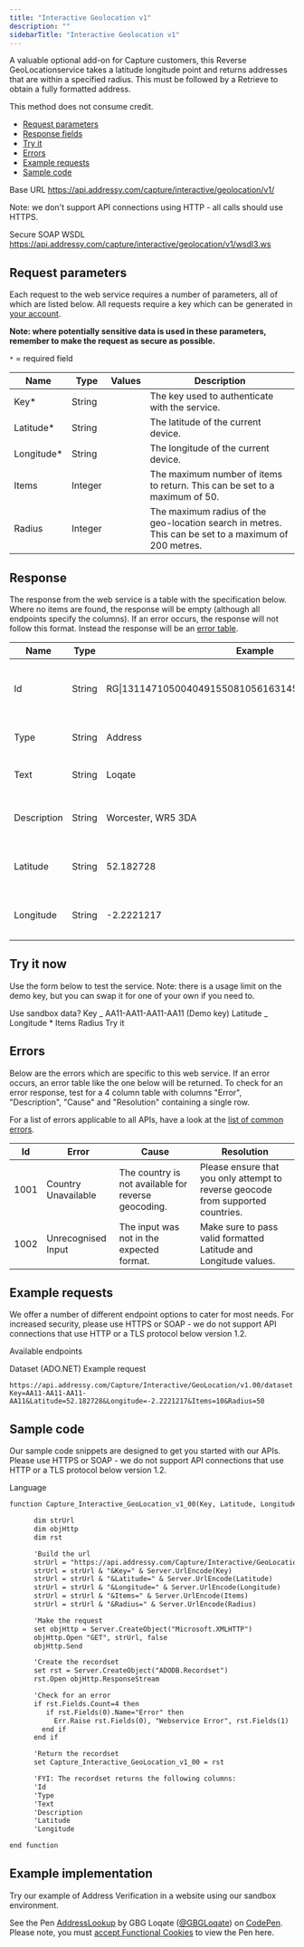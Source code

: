 ```yaml
---
title: "Interactive Geolocation v1"
description: ""
sidebarTitle: "Interactive Geolocation v1"
---
```


A valuable optional add-on for Capture customers, this Reverse GeoLocationservice takes a latitude longitude point and returns addresses that are within a specified radius. This must be followed by a Retrieve to obtain a fully formatted address.

This method does not consume credit.

- [Request parameters](#request-parameters)
- [Response fields](#response)
- [Try it](#try-it-now)
- [Errors](#errors)
- [Example requests](#example-requests)
- [Sample code](#sample-code)

Base URL
https://api.addressy.com/capture/interactive/geolocation/v1/

Note: we don't support API connections using HTTP - all calls should use HTTPS.

Secure SOAP WSDL
https://api.addressy.com/capture/interactive/geolocation/v1/wsdl3.ws

## Request parameters

Each request to the web service requires a number of parameters, all of which are listed below. All requests require a key which can be generated in [your account](https://account.loqate.com/account/#/Setup/).

**Note: where potentially sensitive data is used in these parameters, remember to make the request as secure as possible.**

`*` = required field

| Name        | Type    | Values | Description                                                                                          |
| ----------- | ------- | ------ | ---------------------------------------------------------------------------------------------------- |
| Key\*       | String  |        | The key used to authenticate with the service.                                                       |
| Latitude\*  | String  |        | The latitude of the current device.                                                                  |
| Longitude\* | String  |        | The longitude of the current device.                                                                 |
| Items       | Integer |        | The maximum number of items to return. This can be set to a maximum of 50.                           |
| Radius      | Integer |        | The maximum radius of the geo-location search in metres. This can be set to a maximum of 200 metres. |

## Response

The response from the web service is a table with the specification below. Where no items are found, the response will be empty (although all endpoints specify the columns). If an error occurs, the response will not follow this format. Instead the response will be an [error table](#error-table).

| Name        | Type   | Example                                              | Description                                                  |
| ----------- | ------ | ---------------------------------------------------- | ------------------------------------------------------------ |
| Id          | String | RG\|131147105004049155081056163145037055217164007108 | This will be a retrieve id to pass to the Retrieve endpoint. |
| Type        | String | Address                                              | This will always be Address.                                 |
| Text        | String | Loqate                                               | The name of the result.                                      |
| Description | String | Worcester, WR5 3DA                                   | Descriptive information about the result.                    |
| Latitude    | String | 52.182728                                            | The latitude of the current device.                          |
| Longitude   | String | -2.2221217                                           | The longitude of the current device.                         |

## Try it now

Use the form below to test the service.
Note: there is a usage limit on the demo key, but you can swap it for one of your own if you need to.

Use sandbox data?
Key _
AA11-AA11-AA11-AA11 (Demo key)
Latitude _
Longitude \*
Items
Radius
Try it

## Errors

Below are the errors which are specific to this web service. If an error occurs, an error table like the one below will be returned. To check for an error response, test for a 4 column table with columns "Error", "Description", "Cause" and "Resolution" containing a single row.

For a list of errors applicable to all APIs, have a look at the [list of common errors](/apis/generic-errors/).

| Id   | Error               | Cause                                               | Resolution                                                                       |
| ---- | ------------------- | --------------------------------------------------- | -------------------------------------------------------------------------------- |
| 1001 | Country Unavailable | The country is not available for reverse geocoding. | Please ensure that you only attempt to reverse geocode from supported countries. |
| 1002 | Unrecognised Input  | The input was not in the expected format.           | Make sure to pass valid formatted Latitude and Longitude values.                 |

## Example requests

We offer a number of different endpoint options to cater for most needs. For increased security, please use HTTPS or SOAP - we do not support API connections that use HTTP or a TLS protocol below version 1.2.

Available endpoints

Dataset (ADO.NET)
Example request

```
https://api.addressy.com/Capture/Interactive/GeoLocation/v1.00/dataset.ws?Key=AA11-AA11-AA11-AA11&Latitude=52.182728&Longitude=-2.2221217&Items=10&Radius=50
```

## Sample code

Our sample code snippets are designed to get you started with our APIs. Please use HTTPS or SOAP - we do not support API connections that use HTTP or a TLS protocol below version 1.2.

Language

```asp ASP function
function Capture_Interactive_GeoLocation_v1_00(Key, Latitude, Longitude, Items, Radius)

      dim strUrl
      dim objHttp
      dim rst

      'Build the url
      strUrl = "https://api.addressy.com/Capture/Interactive/GeoLocation/v1.00/recordset.ws?"
      strUrl = strUrl & "&Key=" & Server.UrlEncode(Key)
      strUrl = strUrl & "&Latitude=" & Server.UrlEncode(Latitude)
      strUrl = strUrl & "&Longitude=" & Server.UrlEncode(Longitude)
      strUrl = strUrl & "&Items=" & Server.UrlEncode(Items)
      strUrl = strUrl & "&Radius=" & Server.UrlEncode(Radius)

      'Make the request
      set objHttp = Server.CreateObject("Microsoft.XMLHTTP")
      objHttp.Open "GET", strUrl, false
      objHttp.Send

      'Create the recordset
      set rst = Server.CreateObject("ADODB.Recordset")
      rst.Open objHttp.ResponseStream

      'Check for an error
      if rst.Fields.Count=4 then
         if rst.Fields(0).Name="Error" then
           Err.Raise rst.Fields(0), "Webservice Error", rst.Fields(1)
        end if
      end if

      'Return the recordset
      set Capture_Interactive_GeoLocation_v1_00 = rst

      'FYI: The recordset returns the following columns:
      'Id
      'Type
      'Text
      'Description
      'Latitude
      'Longitude

end function
```

## Example implementation

Try our example of Address Verification in a website using our sandbox environment.

See the Pen [AddressLookup](https://codepen.io/GBGLoqate/pen/MWVQrbN) by GBG Loqate ([@GBGLoqate](https://codepen.io/GBGLoqate)) on [CodePen](https://codepen.io/). Please note, you must [accept Functional Cookies](/apis/address-capture/interactive-retrieve-v1.2/#) to view the Pen here.
